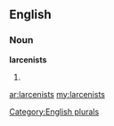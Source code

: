 ==English==

===Noun===
'''larcenists'''

# {{plural of|[[larcenist]]}}

[[Category:English plurals]]

[[ar:larcenists]]
[[my:larcenists]]